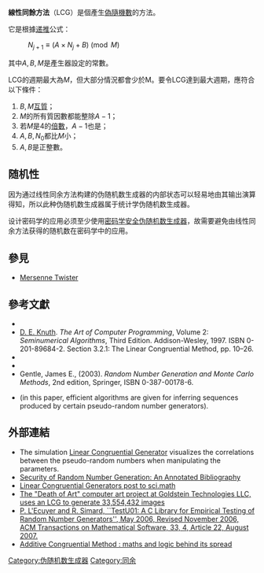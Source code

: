 {{no footnotes|time=2014-09-16T20:37:20+00:00}}
'''線性同餘方法'''（LCG）是個產生[[偽隨機數|偽隨機數]]的方法。

它是根據[[递推|递推]]公式：
: <math>N_{j+1} \equiv (A \times N_j + B ) \pmod{M}</math>

其中<math>A,B,M</math>是產生器設定的常數。

LCG的週期最大為<math>M</math>，但大部分情況都會少於M。要令LCG達到最大週期，應符合以下條件：
# <math>B,M</math>[[互質|互質]]；
# <math>M</math>的所有質因數都能整除<math>A-1</math>；
# 若<math>M</math>是4的[[倍數|倍數]]，<math>A-1</math>也是；
# <math>A,B,N_0</math>都比<math>M</math>小；
# <math>A,B</math>是正整數。

== 随机性 ==

因为通过线性同余方法构建的伪随机数生成器的内部状态可以轻易地由其输出演算得知，所以此种伪随机数生成器属于统计学伪随机数生成器。

设计密码学的应用必须至少使用[[密码学安全伪随机数生成器|密码学安全伪随机数生成器]]，故需要避免由线性同余方法获得的随机数在密码学中的应用。

==參見==
*[[Mersenne_Twister|Mersenne Twister]]

==參考文獻==
{{refbegin}}
* {{cite journal | author = S.K. Park and K.W. Miller |title=Random Number Generators: Good Ones Are Hard To Find |journal=[[Communications_of_the_ACM|Communications of the ACM]] |year=1988 |volume=31 |issue=10 |pages=1192–1201 |url=http://portal.acm.org/citation.cfm?id=63042 |doi=10.1145/63039.63042}}
* [[Donald_Knuth|D. E. Knuth]]. ''The Art of Computer Programming'', Volume 2: ''Seminumerical Algorithms'', Third Edition. Addison-Wesley, 1997. ISBN 0-201-89684-2. Section 3.2.1: The Linear Congruential Method, pp. 10–26.
* {{cite journal |author=P. L'Ecuyer |title=Tables of Linear Congruential Generators of Different Sizes and Good Lattice Structure |journal=[[Mathematics_of_Computation|Mathematics of Computation]] |volume=68 |issue=225 |pages=249–260 |year=1999 |url=http://citeseer.ist.psu.edu/132363.html |doi=10.1090/S0025-5718-99-00996-5 |access-date=2012-12-30 |archive-date=2005-05-16 |archive-url=https://web.archive.org/web/20050516033120/http://citeseer.ist.psu.edu/132363.html |dead-url=no }}
* {{Citation | last1=Press | first1=WH | last2=Teukolsky | first2=SA | last3=Vetterling | first3=WT | last4=Flannery | first4=BP | year=2007 | title=Numerical Recipes: The Art of Scientific Computing | edition=3rd | publisher=Cambridge University Press | publication-place=New York | isbn=978-0-521-88068-8 | chapter=Section 7.1.1. Some History | chapter-url=http://apps.nrbook.com/empanel/index.html#pg=343 | accessdate=2012-12-30 | archive-date=2011-08-11 | archive-url=https://web.archive.org/web/20110811154417/http://apps.nrbook.com/empanel/index.html#pg=343 | dead-url=no }}
*Gentle, James E., (2003). ''Random Number Generation and Monte Carlo Methods'', 2nd edition, Springer, ISBN 0-387-00178-6.
* {{cite journal |author=Joan Boyar |title=Inferring sequences produced by pseudo-random number generators |journal=[[Journal_of_the_ACM|Journal of the ACM]] |year=1989 |volume=36 |issue=1 |pages=129–141 |url=http://portal.acm.org/citation.cfm?id=59305&dl=ACM&coll=portal |doi=10.1145/58562.59305}} (in this paper, efficient algorithms are given for inferring sequences produced by certain pseudo-random number generators).
{{refend}}

==外部連結==
* The simulation [http://www.vias.org/simulations/simusoft_lincong.html Linear Congruential Generator] visualizes the correlations between the pseudo-random numbers when manipulating the parameters.
* [https://web.archive.org/web/20081211083300/http://www.cs.virginia.edu/~rjg7v/annotated.html Security of Random Number Generation: An Annotated Bibliography]
* [https://web.archive.org/web/20090108194540/http://www.math.niu.edu/~rusin/known-math/99/LCG Linear Congruential Generators post to sci.math]
* [http://www.goldsteintech.com/art/deathofart.html The "Death of Art" computer art project at Goldstein Technologies LLC, uses an LCG to generate 33,554,432 images]
* [http://www.iro.umontreal.ca/~lecuyer/myftp/papers/testu01.pdf  P. L'Ecuyer and R. Simard, ``TestU01: A C Library for Empirical Testing of Random Number Generators'', May 2006, Revised November 2006, ACM Transactions on Mathematical Software, 33, 4, Article 22, August 2007.]
* [https://web.archive.org/web/20120304102404/http://www.paragarora.com/2010/03/additive-congruential-method-maths-and-logic-behind-its-spread/ Additive Congruential Method : maths and logic behind its spread ]

[[Category:伪随机数生成器|Category:伪随机数生成器]]
[[Category:同余|Category:同余]]